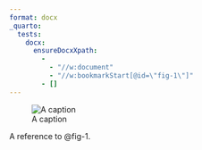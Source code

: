 ```yaml
---
format: docx
_quarto:
  tests:
    docx:
      ensureDocxXpath:
        - 
          - "//w:document"
          - "//w:bookmarkStart[@id=\"fig-1\"]"
        - []
---
```


![A caption](../img/surus.jpg){#fig-1}

A reference to @fig-1.